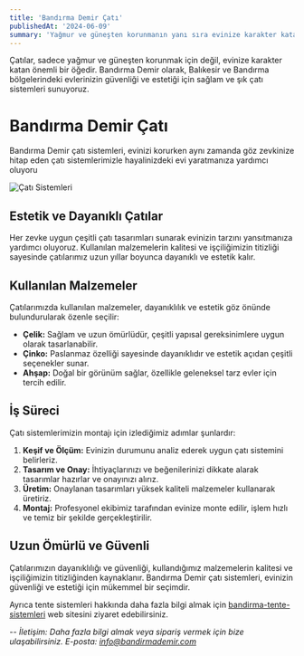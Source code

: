 ```yaml
---
title: 'Bandırma Demir Çatı'
publishedAt: '2024-06-09'
summary: 'Yağmur ve güneşten korunmanın yanı sıra evinize karakter katan bir unsurdur. Bandırma Demir olarak, Balıkesir ve Bandırma bölgelerinde evlerinizin güvenliği ve estetiği için sağlam ve şık çatı sistemleri sunuyoruz.'
---
```


Çatılar, sadece yağmur ve güneşten korunmak için değil, evinize karakter katan önemli bir öğedir. Bandırma Demir olarak, Balıkesir ve Bandırma bölgelerindeki evlerinizin güvenliği ve estetiği için sağlam ve şık çatı sistemleri sunuyoruz.

# Bandırma Demir Çatı
Bandırma Demir çatı sistemleri, evinizi korurken aynı zamanda göz zevkinize hitap eden çatı sistemlerimizle hayalinizdeki evi yaratmanıza yardımcı oluyoru


![Çatı Sistemleri](/1.png)

## Estetik ve Dayanıklı Çatılar

Her zevke uygun çeşitli çatı tasarımları sunarak evinizin tarzını yansıtmanıza yardımcı oluyoruz. Kullanılan malzemelerin kalitesi ve işçiliğimizin titizliği sayesinde çatılarımız uzun yıllar boyunca dayanıklı ve estetik kalır.

## Kullanılan Malzemeler

Çatılarımızda kullanılan malzemeler, dayanıklılık ve estetik göz önünde bulundurularak özenle seçilir:

- **Çelik:** Sağlam ve uzun ömürlüdür, çeşitli yapısal gereksinimlere uygun olarak tasarlanabilir.
- **Çinko:** Paslanmaz özelliği sayesinde dayanıklıdır ve estetik açıdan çeşitli seçenekler sunar.
- **Ahşap:** Doğal bir görünüm sağlar, özellikle geleneksel tarz evler için tercih edilir.

## İş Süreci

Çatı sistemlerimizin montajı için izlediğimiz adımlar şunlardır:
1. **Keşif ve Ölçüm:** Evinizin durumunu analiz ederek uygun çatı sistemini belirleriz.
2. **Tasarım ve Onay:** İhtiyaçlarınızı ve beğenilerinizi dikkate alarak tasarımlar hazırlar ve onayınızı alırız.
3. **Üretim:** Onaylanan tasarımları yüksek kaliteli malzemeler kullanarak üretiriz.
4. **Montaj:** Profesyonel ekibimiz tarafından evinize monte edilir, işlem hızlı ve temiz bir şekilde gerçekleştirilir.

## Uzun Ömürlü ve Güvenli

Çatılarımızın dayanıklılığı ve güvenliği, kullandığımız malzemelerin kalitesi ve işçiliğimizin titizliğinden kaynaklanır. Bandırma Demir çatı sistemleri, evinizin güvenliği ve estetiği için mükemmel bir seçimdir.

Ayrıca tente sistemleri hakkında daha fazla bilgi almak için [bandirma-tente-sistemleri](bandirma-tente-sistemleri) web sitesini ziyaret edebilirsiniz.

--
*İletişim: Daha fazla bilgi almak veya sipariş vermek için bize ulaşabilirsiniz. E-posta: info@bandirmademir.com*
